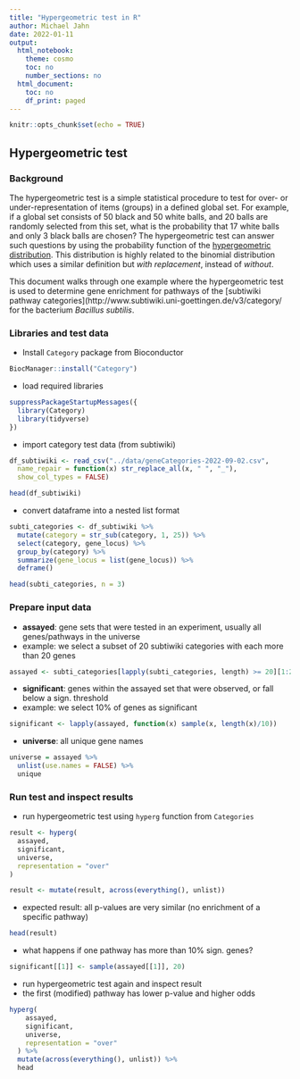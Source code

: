 ```yaml
---
title: "Hypergeometric test in R"
author: Michael Jahn
date: 2022-01-11
output:
  html_notebook:
    theme: cosmo
    toc: no
    number_sections: no
  html_document:
    toc: no
    df_print: paged
---
```


```r
knitr::opts_chunk$set(echo = TRUE)
```

## Hypergeometric test

### Background

The hypergeometric test is a simple statistical procedure to test for over- or under-representation of items (groups) in a defined global set. For example, if a global set consists of 50 black and 50 white balls, and 20 balls are randomly selected from this set, what is the probability that 17 white balls and only 3 black balls are chosen? The hypergeometric test can answer such questions by using the probability function of the [hypergeometric distribution](https://en.wikipedia.org/wiki/Hypergeometric_distribution). This distribution is highly related to the binomial distribution which uses a similar definition but *with replacement*, instead of *without*.

This document walks through one example where the hypergeometric test is used to determine gene enrichment for pathways of the [subtiwiki pathway categories](http://www.subtiwiki.uni-goettingen.de/v3/category/ for the bacterium *Bacillus subtilis*.

### Libraries and test data

- Install `Category` package from Bioconductor

```r
BiocManager::install("Category")
```


- load required libraries

```r
suppressPackageStartupMessages({
  library(Category)
  library(tidyverse)
})
```

- import category test data (from subtiwiki)

```r
df_subtiwiki <- read_csv("../data/geneCategories-2022-09-02.csv",
  name_repair = function(x) str_replace_all(x, " ", "_"),
  show_col_types = FALSE)

head(df_subtiwiki)
```

- convert dataframe into a nested list format

```r
subti_categories <- df_subtiwiki %>%
  mutate(category = str_sub(category, 1, 25)) %>%
  select(category, gene_locus) %>%
  group_by(category) %>%
  summarize(gene_locus = list(gene_locus)) %>%
  deframe()

head(subti_categories, n = 3)
```

### Prepare input data

- **assayed**: gene sets that were tested in an experiment, usually all genes/pathways in the universe
- example: we select a subset of 20 subtiwiki categories with each more than 20 genes

```r
assayed <- subti_categories[lapply(subti_categories, length) >= 20][1:20]
```

- **significant**: genes within the assayed set that were observed, or fall below a sign. threshold
- example: we select 10% of genes as significant

```r
significant <- lapply(assayed, function(x) sample(x, length(x)/10))
```

- **universe**: all unique gene names

```r
universe = assayed %>%
  unlist(use.names = FALSE) %>%
  unique
```

### Run test and inspect results

- run hypergeometric test using `hyperg` function from `Categories`

```r
result <- hyperg(
  assayed,
  significant,
  universe,
  representation = "over"
)

result <- mutate(result, across(everything(), unlist))
```

- expected result: all p-values are very similar (no enrichment of a specific pathway)

```r
head(result)
```

- what happens if one pathway has more than 10% sign. genes?

```r
significant[[1]] <- sample(assayed[[1]], 20)
```

- run hypergeometric test again and inspect result
- the first (modified) pathway has lower p-value and higher odds

```r
hyperg(
    assayed,
    significant,
    universe,
    representation = "over"
  ) %>% 
  mutate(across(everything(), unlist)) %>%
  head
```


